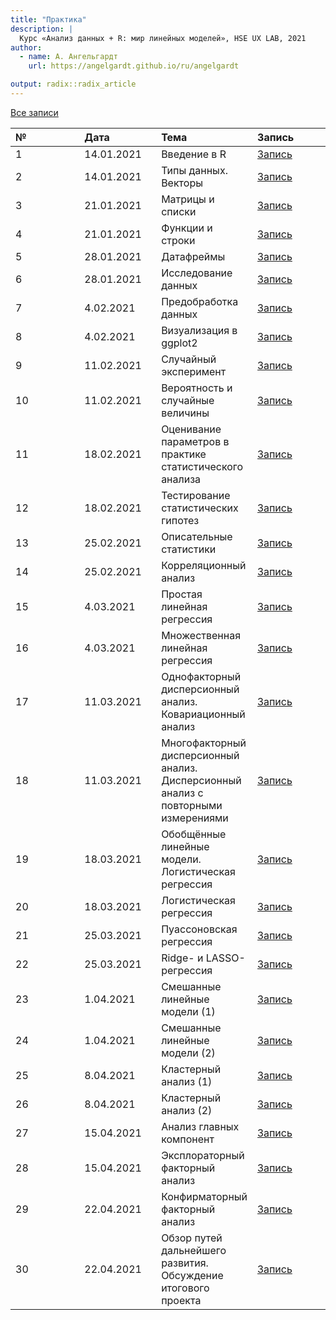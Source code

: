 ```yaml
---
title: "Практика"
description: |
  Курс «Анализ данных + R: мир линейных моделей», HSE UX LAB, 2021
author:
  - name: А. Ангельгардт
    url: https://angelgardt.github.io/ru/angelgardt

output: radix::radix_article
---
```


[Все записи]()


|№|Дата|Тема|Запись|
|:---|:---|:---|:---|
|1|14.01.2021|Введение в R|[Запись]()|
|2|14.01.2021|Типы данных. Векторы|[Запись]()|
|3|21.01.2021|Матрицы и списки|[Запись]()|
|4|21.01.2021|Функции и строки|[Запись]()|
|5|28.01.2021|Датафреймы|[Запись]()|
|6|28.01.2021|Исследование данных|[Запись]()|
|7|4.02.2021|Предобработка данных|[Запись]()|
|8|4.02.2021|Визуализация в ggplot2|[Запись]()|
|9|11.02.2021|Случайный эксперимент|[Запись]()|
|10|11.02.2021|Вероятность и случайные величины|[Запись]()|
|11|18.02.2021|Оценивание параметров в практике статистического анализа|[Запись]()|
|12|18.02.2021|Тестирование статистических гипотез|[Запись]()|
|13|25.02.2021|Описательные статистики|[Запись]()|
|14|25.02.2021|Корреляционный анализ|[Запись]()|
|15|4.03.2021|Простая линейная регрессия|[Запись]()|
|16|4.03.2021|Множественная линейная регрессия|[Запись]()|
|17|11.03.2021|Однофакторный дисперсионный анализ. Ковариационный анализ|[Запись]()|
|18|11.03.2021|Многофакторный дисперсионный анализ. Дисперсионный анализ с повторными измерениями|[Запись]()|
|19|18.03.2021|Обобщённые линейные модели. Логистическая регрессия|[Запись]()|
|20|18.03.2021|Логистическая регрессия|[Запись]()|
|21|25.03.2021|Пуассоновская регрессия|[Запись]()|
|22|25.03.2021|Ridge- и LASSO-регрессия|[Запись]()|
|23|1.04.2021|Смешанные линейные модели (1)|[Запись]()|
|24|1.04.2021|Смешанные линейные модели (2)|[Запись]()|
|25|8.04.2021|Кластерный анализ (1)|[Запись]()|
|26|8.04.2021|Кластерный анализ (2)|[Запись]()|
|27|15.04.2021|Анализ главных компонент|[Запись]()|
|28|15.04.2021|Эксплораторный факторный анализ|[Запись]()|
|29|22.04.2021|Конфирматорный факторный анализ|[Запись]()|
|30|22.04.2021|Обзор путей дальнейшего развития. Обсуждение итогового проекта|[Запись]()|



